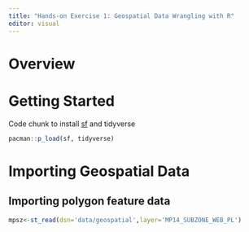 ```yaml
---
title: "Hands-on Exercise 1: Geospatial Data Wrangling with R"
editor: visual
---
```


# Overview

# Getting Started

Code chunk to install [sf](https://r-spatial.github.io/sf/) and tidyverse

```r
pacman::p_load(sf, tidyverse)

```

# Importing Geospatial Data

## Importing polygon feature data

```r
mpsz<-st_read(dsn='data/geospatial',layer='MP14_SUBZONE_WEB_PL')
```
